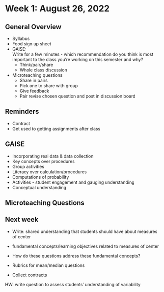 # Week 1: August 26, 2022

## General Overview

- Syllabus
- Food sign up sheet
- GAISE:    
Write for a few minutes - which recommendation do you think is most important to the class you're working on this semester and why?
  - Think/pair/share
  - Whole class discussion

- Microteaching questions
  - Share in pairs
  - Pick one to share with group
  - Give feedback
  - Pair revise chosen question and post in discussion board

## Reminders
- Contract
- Get used to getting assignments after class

## GAISE
- Incorporating real data & data collection
- Key concepts over procedures
- Group activities
- Literacy over calculation/procedures
- Computations of probability
- Activities - student engagement and gauging understanding
- Conceptual understanding

## Microteaching Questions


## Next week
- Write: shared understanding that students should have about measures of center

- fundamental concepts/learning objectives related to measures of center
- How do these questions address these fundamental concepts?

- Rubrics for mean/median questions

- Collect contracts

HW: write question to assess students' understanding of variability


\cleardoublepage

